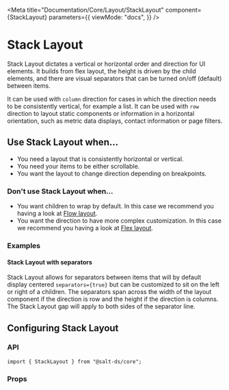 
<Meta
  title="Documentation/Core/Layout/StackLayout"
  component={StackLayout}
  parameters={{
    viewMode: "docs",
  }}
/>

# Stack Layout

Stack Layout dictates a vertical or horizontal order and direction for UI elements.
It builds from flex layout, the height is driven by the child elements, and there are visual separators that can be turned on/off (default) between items.

It can be used with `column` direction for cases in which the direction needs to be consistently vertical, for example a list.
It can be used with `row` direction to layout static components or information in a horizontal orientation, such as metric data displays, contact information or page filters.

<Canvas>
  <Story id="core-layout-stack-layout--default-stack-layout" />
</Canvas>

## Use Stack Layout when...

- You need a layout that is consistently horizontal or vertical.
- You need your items to be either scrollable.
- You want the layout to change direction depending on breakpoints.

### Don't use Stack Layout when...

- You want children to wrap by default. In this case we recommend you having a look at [Flow layout](?path=/docs/documentation-core-layout-flow-layout--page).
- You want the direction to have more complex customization. In this case we recommend you having a look at [Flex layout](?path=/docs/documentation-core-layout-flex-layout--page).

### Examples

#### Stack Layout with separators

Stack Layout allows for separators between items that will by default display centered `separators={true}` but can be customized to sit on the left or right of a children.
The separators span across the width of the layout component if the direction is row and the height if the direction is columns.
The Stack Layout gap will apply to both sides of the separator line.

<Canvas>
  <Story id="core-layout-stack-layout--with-separators" />
</Canvas>

## Configuring Stack Layout

### API

```
import { StackLayout } from "@salt-ds/core";
```

### Props

<ArgsTable of={StackLayout} />

<HelpAndSupport />
